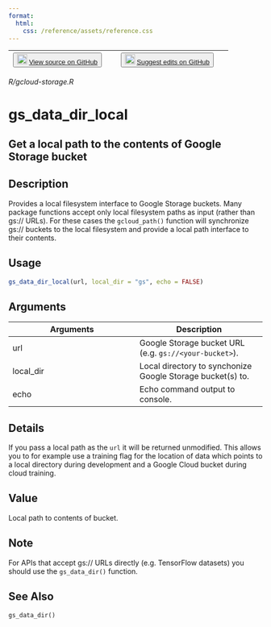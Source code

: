 ```yaml
---
format:
  html:
    css: /reference/assets/reference.css
---
```


| <button class="button"> ![](/reference/assets/GitHub-Mark-32px.png){width="20"} [View source on GitHub](NULL/blob/main/R/gcloud-storage.R) </button> | <button class="button"> ![](/reference/assets/GitHub-Mark-32px.png){width="20"} [Suggest edits on GitHub](NULL/edit/main/R/gcloud-storage.R) </button> |
|:------------------------------:|:--------------------------------------:|

*R/gcloud-storage.R*

# gs_data_dir_local

## Get a local path to the contents of Google Storage bucket

## Description
Provides a local filesystem interface to Google Storage buckets. Many package functions accept only local filesystem paths as input (rather than gs:// URLs). For these cases the `gcloud_path()` function will synchronize gs:// buckets to the local filesystem and provide a local path interface to their contents. 


## Usage
```r
gs_data_dir_local(url, local_dir = "gs", echo = FALSE) 
```

## Arguments
|Arguments|Description|
|---|---|
| url | Google Storage bucket URL (e.g. `gs://<your-bucket>`). |
| local_dir | Local directory to synchonize Google Storage bucket(s) to. |
| echo | Echo command output to console. |

## Details
If you pass a local path as the `url` it will be returned unmodified. This allows you to for example use a training flag for the location of data which points to a local directory during development and a Google Cloud bucket during cloud training. 


## Value
Local path to contents of bucket. 

## Note
For APIs that accept gs:// URLs directly (e.g. TensorFlow datasets) you should use the `gs_data_dir()` function. 


## See Also
`gs_data_dir()`

